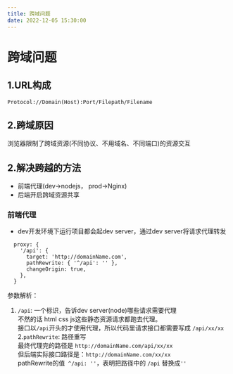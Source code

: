 ```yaml
---
title: 跨域问题
date: 2022-12-05 15:30:00
---
```


# 跨域问题

## 1.URL构成
`Protocol://Domain(Host):Port/Filepath/Filename`

## 2.跨域原因
浏览器限制了跨域资源(不同协议、不用域名、不同端口)的资源交互

## 2.解决跨越的方法
- 前端代理(dev->nodejs， prod->Nginx)
- 后端开启跨域资源共享

### 前端代理
- dev开发环境下运行项目都会起dev server，通过dev server将请求代理转发
```nodejs
  proxy: {
    '/api': {
      target: 'http://domainName.com',
      pathRewrite: { '^/api': '' }, 
      changeOrigin: true,
    },
  }
```
参数解析：
1. `/api`: 一个标识，告诉dev server(node)哪些请求需要代理  
不然的话 html css js这些静态资源请求都跑去代理。  
接口以`/api`开头的才使用代理，所以代码里请求接口都需要写成 `/api/xx/xx `   
2.`pathRewrite`: 路径重写  
最终代理完的路径是 `http://domainName.com/api/xx/xx`    
但后端实际接口路径是：`http://domainName.com/xx/xx`  
pathRewrite的值` ^/api: ''`，表明把路径中的 `/api` 替换成`''`
